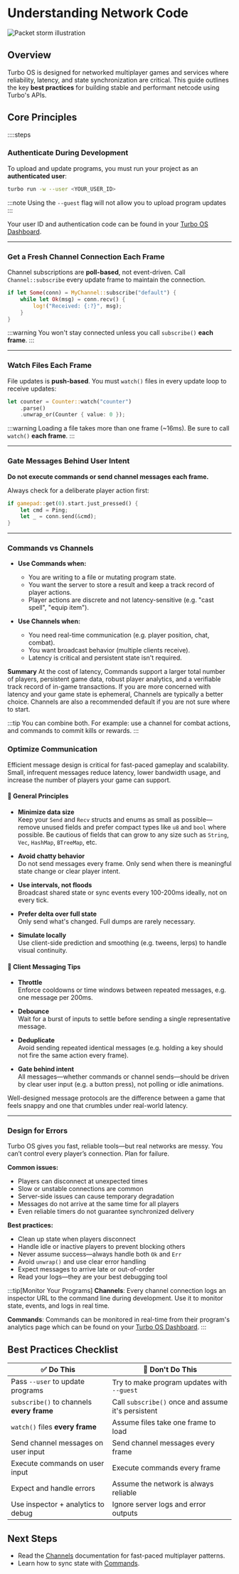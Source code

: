 # Understanding Network Code

![Packet storm illustration](/turbi-reading-nobg.png)

## Overview

Turbo OS is designed for networked multiplayer games and services where reliability, latency, and state synchronization are critical. This guide outlines the key **best practices** for building stable and performant netcode using Turbo's APIs.

## Core Principles

::::steps

### Authenticate During Development

To upload and update programs, you must run your project as an **authenticated user**:

```sh
turbo run -w --user <YOUR_USER_ID>
```

:::note
Using the `--guest` flag will not allow you to upload program updates
:::

Your user ID and authentication code can be found in your [Turbo OS Dashboard](https://os.turbo.computer/dashboard).

---

### Get a Fresh Channel Connection Each Frame

Channel subscriptions are **poll-based**, not event-driven. Call `Channel::subscribe` every update frame to maintain the connection.

```rs
if let Some(conn) = MyChannel::subscribe("default") {
    while let Ok(msg) = conn.recv() {
        log!("Received: {:?}", msg);
    }
}
```

:::warning
You won't stay connected unless you call `subscribe()` **each frame**.
:::

---

### Watch Files Each Frame

File updates is **push-based**. You must `watch()` files in every update loop to receive updates:

```rs
let counter = Counter::watch("counter")
    .parse()
    .unwrap_or(Counter { value: 0 });
```

:::warning
Loading a file takes more than one frame (~16ms). Be sure to call `watch()` **each frame**.
:::

---

### Gate Messages Behind User Intent

**Do not execute commands or send channel messages each frame.**

Always check for a deliberate player action first:

```rs
if gamepad::get(0).start.just_pressed() {
    let cmd = Ping;
    let _ = conn.send(&cmd);
}
```

---

### Commands vs Channels

- **Use Commands when:**
  - You are writing to a file or mutating program state.
  - You want the server to store a result and keep a track record of player actions.
  - Player actions are discrete and not latency-sensitive (e.g. "cast spell", "equip item").

- **Use Channels when:**
  - You need real-time communication (e.g. player position, chat, combat).
  - You want broadcast behavior (multiple clients receive).
  - Latency is critical and persistent state isn't required.

**Summary**
At the cost of latency, Commands support a larger total number of players, persistent game data, robust player analytics, and a verifiable track record of in-game transactions. If you are more concerned with latency and your game state is ephemeral, Channels are typically a better choice. Channels are also a recommended default if you are not sure where to start.

:::tip
You can combine both. For example: use a channel for combat actions, and commands to commit kills or rewards.
:::

### Optimize Communication

Efficient message design is critical for fast-paced gameplay and scalability. Small, infrequent messages reduce latency, lower bandwidth usage, and increase the number of players your game can support.

#### 🧠 General Principles

- **Minimize data size**  
  Keep your `Send` and `Recv` structs and enums as small as possible—remove unused fields and prefer compact types like `u8` and `bool` where possible. Be cautious of fields that can grow to any size such as `String`, `Vec`, `HashMap`, `BTreeMap`, etc.

- **Avoid chatty behavior**  
  Do not send messages every frame. Only send when there is meaningful state change or clear player intent.

- **Use intervals, not floods**  
  Broadcast shared state or sync events every 100-200ms ideally, not on every tick.

- **Prefer delta over full state**  
  Only send what's changed. Full dumps are rarely necessary.

- **Simulate locally**  
  Use client-side prediction and smoothing (e.g. tweens, lerps) to handle visual continuity.

#### 🚦 Client Messaging Tips

- **Throttle**  
  Enforce cooldowns or time windows between repeated messages, e.g. one message per 200ms.

- **Debounce**  
  Wait for a burst of inputs to settle before sending a single representative message.

- **Deduplicate**  
  Avoid sending repeated identical messages (e.g. holding a key should not fire the same action every frame).

- **Gate behind intent**  
  All messages—whether commands or channel sends—should be driven by clear user input (e.g. a button press), not polling or idle animations.

Well-designed message protocols are the difference between a game that feels snappy and one that crumbles under real-world latency.

---

### Design for Errors

Turbo OS gives you fast, reliable tools—but real networks are messy. You can’t control every player’s connection. Plan for failure.

**Common issues:**

- Players can disconnect at unexpected times
- Slow or unstable connections are common
- Server-side issues can cause temporary degradation
- Messages do not arrive at the same time for all players
- Even reliable timers do not guarantee synchronized delivery

**Best practices:**

- Clean up state when players disconnect
- Handle idle or inactive players to prevent blocking others
- Never assume success—always handle both `Ok` and `Err`
- Avoid `unwrap()` and use clear error handling
- Expect messages to arrive late or out-of-order
- Read your logs—they are your best debugging tool

:::tip[Monitor Your Programs]
**Channels**: Every channel connection logs an inspector URL to the command line during development. Use it to monitor state, events, and logs in real time.

**Commands**: Commands can be monitored in real-time from their program's analytics page which can be found on your [Turbo OS Dashboard](https://os.turbo.computer/dashboard).
:::

## Best Practices Checklist

| ✅ Do This                                | 🚫 Don't Do This                                   |
| ----------------------------------------- | -------------------------------------------------- |
| Pass `--user` to update programs          | Try to make program updates with `--guest`         |
| `subscribe()` to channels **every frame** | Call `subscribe()` once and assume it's persistent |
| `watch()` files **every frame**           | Assume files take one frame to load                |
| Send channel messages on user input       | Send channel messages every frame                  |
| Execute commands on user input            | Execute commands every frame                       |
| Expect and handle errors                  | Assume the network is always reliable              |
| Use inspector + analytics to debug        | Ignore server logs and error outputs               |

## Next Steps

- Read the [Channels](/learn/api/networking/channels) documentation for fast-paced multiplayer patterns.
- Learn how to sync state with [Commands](/learn/api/networking/commands).
